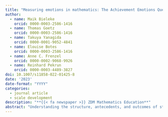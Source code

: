 ```yaml
---
title: "Measuring emotions in mathematics: The Achievement Emotions Questionnaire—Mathematics (AEQ-M)"
author:
  - name: Maik Bieleke
    orcid: 0000-0003-2586-1416
  - name: Thomas Goetz
    orcid: 0000-0003-2586-1416
  - name: Takuya Yanagida
    orcid: 0000-0001-9052-4841
  - name: Elouise Botes
    orcid: 0000-0003-2586-1416
  - name: Anne C. Frenzel
    orcid: 0000-0002-9068-9926
  - name: Reinhard Pekrun
    orcid: 0000-0003-4489-3827
doi: 10.1007/s11858-022-01425-8
date: '2023'
date-format: "YYYY"
categories:
  - journal article
  - scale development
description: "**{{< fa newspaper >}} ZDM Mathematics Education**"
abstract: "Understanding the structure, antecedents, and outcomes of students’ emotions has become a topic of major interest in research on mathematics education. Much of this work is based on the Achievement Emotions Questionnaire—Mathematics (AEQ-M), a self-report instrument assessing students’ mathematics-related emotions. The AEQ-M measures seven emotions (enjoyment, pride, anger, anxiety, shame, hopelessness, boredom) across class, learning, and test contexts (internal structure). Based on control-value theory, it is assumed that these emotions are evoked by control and value appraisals, and that they influence students’ motivation, learning strategies, and performance (external relations). Despite the popularity and frequent use of the AEQ-M, the research leading to its development has never been published, creating uncertainty about the validity of the proposed internal structure and external relations. We close this gap in Study 1 (*N* = 781 students, Grades 5–10, mean age 14.1 years, 53.5% female) by demonstrating that emotions are organized across contexts and linked to their proposed antecedents and outcomes. Study 2 (*N* = 699 students, Grade 7 and 9, mean age 14.0 years, 56.9% female) addresses another deficit in research on the AEQ-M, the lack of evidence regarding the assumption that emotions represent sets of interrelated affective, cognitive, motivational, and physiological/expressive components. We close this gap by evaluating extended AEQ-M scales, systematically assessing these components for five core mathematics emotions (enjoyment, anger, anxiety, hopelessness, boredom). Our work provides solid grounds for future research using the AEQ-M to assess emotions and their components in the domain of mathematics."
---
```

